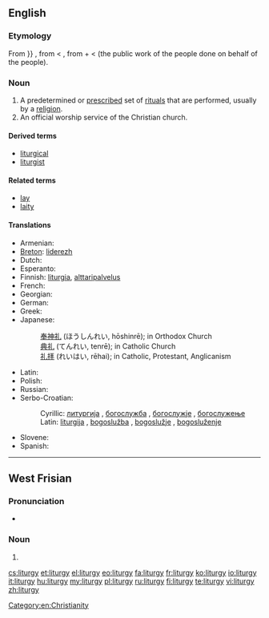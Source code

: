 ==English==
{{wikipedia}}

===Etymology===
From {{etyl|la}} }} {{term|liturgia|lang=la}}, from {{etyl|grc}} {{term|λειτουργία|lang=grc}} < {{term|λειτ-|lang=grc}}, from {{term|λαός||people|lang=grc}} + {{term|-ουργός|lang=grc}} < {{term|ἔργον||work|lang=grc}} (the public work of the people done on behalf of the people).

===Noun===
{{en-noun|liturgies}}

# A predetermined or [[prescribe]]d set of [[ritual]]s that are performed, usually by a [[religion]].
# An official worship service of the Christian church.

====Derived terms====
* [[liturgical]]
* [[liturgist]]

====Related terms====
* [[lay]]
* [[laity]]

====Translations====
{{trans-top|a predetermined or prescribed set of rituals}}
* Armenian: {{t-|hy|պատարագ|tr=patarag}}
* [[Breton]]: [[liderezh]] {{m}}
* Dutch: {{t+|nl|liturgie|f}}
* Esperanto: {{t|eo|liturgio}}
* Finnish: [[liturgia]], [[alttaripalvelus]]
* French: {{t+|fr|liturgie|f}}
* Georgian: {{t|ka|ლიტურგია|tr=liturgia|sc=Geor}}
* German: {{t+|de|Liturgie|f}}
* Greek: {{t+|el|λειτουργία|f|tr=leitourgía}}
* Japanese:
*: [[奉神礼]] (ほうしんれい, hōshinrē); in Orthodox Church
*: [[典礼]] (てんれい, tenrē); in Catholic Church
*: [[礼拝]] (れいはい, rēhai); in Catholic, Protestant, Anglicanism
{{trans-mid}}
* Latin: {{t-|la|liturgia|f}}
* Polish: {{t+|pl|liturgia|f}}
* Russian: {{t+|ru|литургия|f|tr=liturgíja}}
* Serbo-Croatian:
*: Cyrillic: [[литургија#Serbian|литургија]] {{f}}, [[богослужба]] {{f}}, [[богoслужје]] {{n}}, [[богослужeње]] {{n}}
*: Latin: [[liturgija#Serbian|liturgija]] {{f}}, [[bogoslužba]] {{f}}, [[bogoslužje]] {{n}}, [[bogosluženje]] {{n}}
* Slovene: {{t+|sl|liturgija|f}}
* Spanish: {{t|es|liturgia|f}}
{{trans-bottom}}

[[Category:en:Christianity]]
----

==West Frisian==

===Pronunciation===
* {{IPA|/litørˈɡi/|lang=fy}}

===Noun===
{{head|fy|noun|g=c|plural|liturgys}}

# {{l|en|liturgy}}

[[cs:liturgy]]
[[et:liturgy]]
[[el:liturgy]]
[[eo:liturgy]]
[[fa:liturgy]]
[[fr:liturgy]]
[[ko:liturgy]]
[[io:liturgy]]
[[it:liturgy]]
[[hu:liturgy]]
[[my:liturgy]]
[[pl:liturgy]]
[[ru:liturgy]]
[[fi:liturgy]]
[[te:liturgy]]
[[vi:liturgy]]
[[zh:liturgy]]